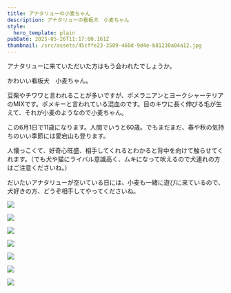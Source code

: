 ```yaml
---
title: アナタリューの小麦ちゃん
description: アナタリューの看板犬　小麦ちゃん
style:
  hero_template: plain
pubDate: 2025-05-26T11:17:00.161Z
thumbnail: /src/assets/45cffe23-3509-460d-9d4e-b81230a04a12.jpg
---
```

アナタリューに来ていただいた方はもう会われたでしょうか。

かわいい看板犬　小麦ちゃん。

豆柴やチワワと言われることが多いですが、ポメラニアンとヨークシャーテリアのMIXです。ポメキーと言われている混血のです。目のキワに長く伸びる毛が生えて、それが小麦のようなので小麦ちゃん。

この6月1日で11歳になります。人間でいうと60歳。でもまだまだ、春や秋の気持ちのいい季節には愛宕山も登ります。

人懐っこくて、好奇心旺盛、相手してくれるとわかると背中を向けて触らせてくれます。（でも犬や猫にライバル意識高く、ムキになって吠えるので犬連れの方はご注意くださいね。）

だいたいアナタリューが空いている日には、小麦も一緒に遊びに来ているので、犬好きの方、どうぞ相手してやってくださいね。

![](/src/assets/7d7a8ff8-a66c-442d-bf6e-3a12a8bb9bc9.jpg)




![](/src/assets/1221d241-55c3-4e7f-b22d-ddf80df441b0.jpg)




![](/src/assets/90ce486a-9411-4db3-b1f4-302e35aa14e0.jpg)




![](/src/assets/46ca5188-a205-4ba1-96ed-57d1b1514cb6.jpg)




![](/src/assets/4016a5df-ff4d-42b6-8803-bc695c8ede56.jpg)




![](/src/assets/1a5f8bd9-05a4-42e0-87a3-5ae2301abddc.jpg)




![](/src/assets/5cd7763b-5393-4748-af91-100ef87e5963.jpg)



